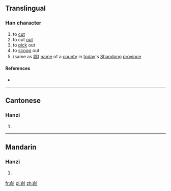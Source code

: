 ==Translingual==

===Han character===
{{Han char|rn=18|rad=刀|as=09|sn=11|four=|canj=ONLN|ids=⿰俞刂}}

# to [[cut]]
# to cut [[out]]
# to [[pick]] out
# to [[scoop]] out
# (same as [[鄃]]) [[name]] of a [[county]] in [[today]]'s [[Shandong]] [[province]]

====References====
* {{Han ref|kx=0142.050|hdz=10349.020|uh=34F1|ud=13553}}

----

==Cantonese==

===Hanzi===
{{yue-hanzi|jyut=[[syu1]]|y=syu1}}

# {{defn|lang=yue|sort=刀09}}

----

==Mandarin==

===Hanzi===
{{cmn-hanzi|pin=[[tóu]] ([[tou2]])|wg=t'ou<sup>2</sup>}}

# {{defn|lang=cmn|sort=刀09}}

[[fr:㓱]]
[[pl:㓱]]
[[zh:㓱]]